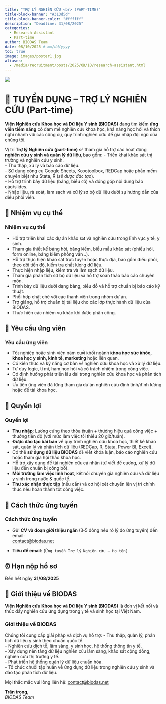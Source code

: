 ```yaml
---
title: "TRỢ LÝ NGHIÊN CỨU <br> (PART-TIME)"
title-block-banner: "#313d5d"
title-block-banner-color: "#ffffff"
description: "Deadline: 31/08/2025"
categories:
  - Research Assistant
  - Part-time
author: BIODAS Team
date: 08/10/2025 # mm/dd/yyyy
toc: true
image: images/poster1.jpg
aliases: 
  - /media/recruitment/posts/2025/08/10/research-assistant.html
---
```


![](images/poster2.jpg){fig-align="center"}



# 📢 TUYỂN DỤNG – TRỢ LÝ NGHIÊN CỨU (Part-time)

**Viện Nghiên cứu Khoa học và Dữ liệu Y sinh (BIODAS)** đang tìm kiếm **ứng viên tiềm năng** có đam mê nghiên cứu khoa học, khả năng học hỏi và thích nghi nhanh với các công cụ, quy trình nghiên cứu để gia nhập đội ngũ của chúng tôi.  

Vị trí **Trợ lý Nghiên cứu (part-time)** sẽ tham gia hỗ trợ các hoạt động **nghiên cứu y sinh và quản lý dữ liệu**, bao gồm:
- Triển khai khảo sát thị trường và nghiên cứu y sinh.  
- Thu thập, xử lý và báo cáo dữ liệu.  
- Sử dụng công cụ Google Sheets, Kobotoolbox, REDCap hoặc phần mềm chuyên biệt như Stata, R (*sẽ được đào tạo*).  
- Hỗ trợ trình bày dữ liệu (bảng, biểu đồ) và đóng góp nội dung báo cáo/slides.  
- Nhập liệu, rà soát, làm sạch và xử lý sơ bộ dữ liệu dưới sự hướng dẫn của điều phối viên.  



## 📌 Nhiệm vụ cụ thể

::: callout-note
### Nhiệm vụ cụ thể
- Hỗ trợ triển khai các dự án khảo sát và nghiên cứu trong lĩnh vực y tế, y sinh.  
- Tham gia thiết kế bảng hỏi, bảng kiểm, biểu mẫu khảo sát (phiếu hỏi, form online, bảng kiểm phỏng vấn…).  
- Hỗ trợ thực hiện khảo sát trực tuyến hoặc thực địa, bao gồm điều phối, theo dõi tiến độ, kiểm tra chất lượng dữ liệu.  
- Thực hiện nhập liệu, kiểm tra và làm sạch dữ liệu.  
- Tham gia phân tích sơ bộ dữ liệu và hỗ trợ soạn thảo báo cáo chuyên môn.  
- Trình bày dữ liệu dưới dạng bảng, biểu đồ và hỗ trợ chuẩn bị báo cáo kỹ thuật.  
- Phối hợp chặt chẽ với các thành viên trong nhóm dự án.  
- Trợ giảng, hỗ trợ chuẩn bị tài liệu cho các lớp thực hành dữ liệu của BIODAS.  
- Thực hiện các nhiệm vụ khác khi được phân công.  
:::



## 🎯 Yêu cầu ứng viên

::: callout-note
### Yêu cầu ứng viên
- Tốt nghiệp hoặc sinh viên năm cuối khối ngành **khoa học sức khỏe, khoa học y sinh, kinh tế, marketing** hoặc liên quan.  
- Có kiến thức và kỹ năng cơ bản về nghiên cứu khoa học và xử lý dữ liệu.  
- Tư duy logic, tỉ mỉ, ham học hỏi và có trách nhiệm trong công việc.  
- Có định hướng phát triển lâu dài trong nghiên cứu khoa học và phân tích dữ liệu.  
- Ưu tiên ứng viên đã từng tham gia dự án nghiên cứu định tính/định lượng hoặc đề tài khoa học.  
:::



## 🌟 Quyền lợi

::: callout-note
### Quyền lợi
- **Thu nhập**: Lương cứng theo thỏa thuận + thưởng hiệu quả công việc + thưởng tiến độ (với mức làm việc tối thiểu 20 giờ/tuần).  
- **Được đào tạo bài bản** về quy trình nghiên cứu khoa học, thiết kế khảo sát, quản lý và phân tích dữ liệu (REDCap, R, Stata, Power BI, Excel).  
- Có thể **sử dụng dữ liệu BIODAS** để viết khóa luận, báo cáo nghiên cứu hoặc tham gia hội thảo khoa học.  
- Hỗ trợ xây dựng đề tài nghiên cứu cá nhân (từ viết đề cương, xử lý dữ liệu đến chuẩn bị công bố).  
- **Môi trường làm việc linh hoạt**, kết nối chuyên gia nghiên cứu và dữ liệu y sinh trong nước & quốc tế.  
- **Thư xác nhận thực tập** (nếu cần) và cơ hội xét chuyển lên vị trí chính thức nếu hoàn thành tốt công việc.  
:::



## 📝 Cách thức ứng tuyển

::: callout-tip
### Cách thức ứng tuyển
- Gửi **CV và đoạn giới thiệu ngắn** (3–5 dòng nêu rõ lý do ứng tuyển) đến email:  
  [contact@biodas.net](mailto:contact@biodas.net)  

- **Tiêu đề email**: `[Ứng tuyển Trợ lý Nghiên cứu – Họ tên]`  
:::



## ⏰ Hạn nộp hồ sơ
::: callout-important
Đến hết ngày **31/08/2025**
:::



## 🧬 Giới thiệu về BIODAS
**Viện Nghiên cứu Khoa học và Dữ liệu Y sinh (BIODAS)** là đơn vị kết nối và thúc đẩy nghiên cứu ứng dụng trong y tế và sinh học tại Việt Nam.  

::: callout-note
### Giới thiệu về BIODAS
Chúng tôi cung cấp giải pháp và dịch vụ hỗ trợ:
- Thu thập, quản lý, phân tích dữ liệu y sinh theo chuẩn quốc tế.  
- Nghiên cứu dịch tễ, lâm sàng, y sinh học, hệ thống thông tin y tế.  
- Xây dựng nền tảng dữ liệu nghiên cứu lâm sàng, khảo sát cộng đồng, nghiên cứu thị trường y tế.  
- Phát triển hệ thống quản lý dữ liệu chuẩn hóa.  
- Tổ chức chuỗi tập huấn về ứng dụng dữ liệu trong nghiên cứu y sinh và đào tạo phân tích dữ liệu.  
:::

Mọi thắc mắc vui lòng liên hệ: [contact@biodas.net](mailto:contact@biodas.net)

**Trân trọng,**  
*BIODAS Team*
